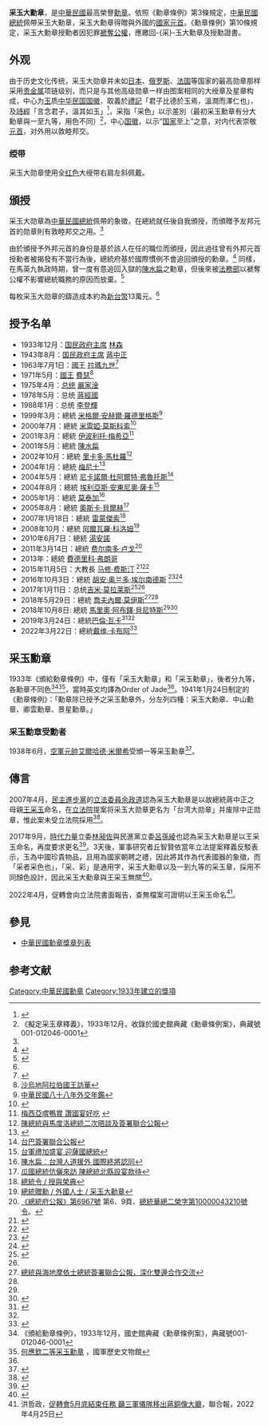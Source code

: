 {{Infobox order
| title = 采玉大勳章
| image =[[File:采玉大勳章.jpg|250px]]
| caption = 
| awarded_by = [[中華民國總統|中華民國總統]]
| type = 民事勋章
| motto = 
| country = {{ROC}}
| eligibility = 
| for = “僅限元首佩帶或用以贈友邦元首”
| status = 授予中
| head_title = 授予者
| head = 中華民國總統
| head2_title = 决定者
| head2 = 中華民國總統
| commander = 
| grades = 
| former_grades =
| established = 1933年12月22日
| first_induction = 1933年12月
| last_induction = 2022年3月22日
| total = 23人
| recipients =
| individual =
| higher = 最高级
| same = 
| lower = [[中山勳章|中山勳章]]
| image2 = 
}}
'''采玉大勳章'''，是[[中華民國|中華民國]]最高榮譽[[勳章|勳章]]。依照《勳章條例》第3條規定，[[中華民國總統|中華民國總統]]佩帶采玉大勳章，采玉大勳章得贈與外國的[[國家元首|國家元首]]。《勳章條例》第10條規定，采玉大勳章授勳者因犯罪[[褫奪公權|褫奪公權]]，應繳回-{采}-玉大勳章及授勳證書。

== 外观 ==
由于历史文化传统，采玉大勋章并未如[[日本|日本]]、[[俄罗斯|俄罗斯]]、[[法国|法国]]等国家的最高勋章那样采用[[贵金属|贵金属]]项链级别，而只是与其他高级勋章一样由图案相同的大绶章及星章构成，中心为[[玉|玉]]质[[中华民国国徽|中华民国国徽]]，取義於[[禮記|禮記]]「君子比德於玉焉，溫潤而澤仁也」，及[[詩經|詩經]]「言念君子，溫其如玉」<ref>{{cite web|title=文職勳章|url=http://www.president.gov.tw/Page/101#01|accessdate=2017-09-23}}</ref>，采指「采色」以示差別（最初采玉勳章有分大勳章與一至九等，用色不同）<ref name="釋義">《擬定采玉章釋義》，1933年12月，收錄於國史館典藏《勳章條例案》，典藏號001-012046-0001</ref>，中心[[国徽|国徽]]，以示“[[国家|国家]]至上”之意，对内代表崇敬[[國家元首|元首]]，对外用以敦睦邦交。

=== 绶带 ===
采玉大勋章使用全[[红色|红色]]大绶带右肩左斜佩戴。

== 頒授 ==
采玉大勋章為[[中華民國總統|中華民國總統]]佩帶的象徵，在總統就任後自我頒授，而頒贈予友邦元首的勋章則有敦睦邦交之用。<ref name="SD" />{{cn|然則，中華民國總統[[馬英九|馬英九]]及[[蔡英文|蔡英文]]至今仍未自我頒授采玉大勋章。|time=2021-11-29}}

由於頒授予外邦元首的身份是基於該人在任的職位而頒授，因此過往曾有外邦元首授勳者被揭發有不當行為後，總統府基於國際慣例不會追回頒授的勳章。<ref name="SD">{{cite news|url=https://www.chinatimes.com/opinion/20170926005588-262110?chdtv|title=君子比德於玉焉 淺談采玉大勳章=|date=2017-09-26|author=陸裕麟|work=中國時報}}</ref>
同樣，在馬英九執政時期，曾一度有意追回入獄的[[陳水扁|陳水扁]]之勳章，但後來被[[中華民國法務部|法務部]]以褫奪公權不影響總統職務的原因而放棄。<ref>{{cite news|url=https://tw.appledaily.com/politics/20121029/4FCDAE77ZZQMWPS7CBQFBVZO4U/|title=扁采玉大勳章　總統府不追回了|date=2012-10-29|work=蘋果日報}}</ref>

每枚采玉大勋章的鑄造成本約為[[新台幣|新台幣]]13萬元。<ref name="SD" />

== 授予名单 ==
*1933年12月：{{ROC}}[[国民政府主席|国民政府主席]] [[林森|林森]]
*1943年8月：{{ROC}}[[国民政府主席|国民政府主席]] [[蔣中正|蔣中正]]
*1963年7月1日：{{THA}}[[泰國國王|國王]] [[拉瑪九世|拉瑪九世]]<ref>{{cite web|url=https://taiwantoday.tw/print.php?unit=4&post=7204|title=Two Ancient Lands Strengthen Their Ties|date=1 July 1963|access-date=13 April 2020|website=[[Taiwan_Today|Taiwan Today]]|quote=President Chiang decorated King Bhumibol with the Special Grand Cordon of the Order of Brilliant Jade and Queen Sirikit with the Special Grand Cordon of the Order of Propitious Clouds.}}</ref>
*1971年5月：{{SAU}}[[沙烏地阿拉伯國王|國王]] [[费萨尔·本·阿卜杜勒-阿齐兹·阿勒沙特|費瑟]]<ref>[https://catalog.digitalarchives.tw/item/00/3a/18/bd.html 沙烏地阿拉伯國王訪華]</ref>
*1975年4月：{{ROC}}[[中華民國總統|总统]] [[嚴家淦|嚴家淦]]
*1978年5月：{{ROC}}总统 [[蔣經國|蔣經國]]
*1988年1月：{{ROC}}总统 [[李登輝|李登輝]]
*1999年3月：{{CRC}}總統 [[米格爾·安赫爾·羅德里格斯|米格爾·安赫爾·羅德里格斯]]<ref>[http://multilingual.mofa.gov.tw/web/web_UTF-8/almanac/almanac1999/mo6/3.htm 中華民國八十八年外交年鑑]</ref>
*2000年7月：{{PAN}}總統 [[米雷婭·莫斯科索|米雷婭·莫斯科索]]<ref>{{Cite web |url=http://www.president.gov.tw/php-bin/prez/shownews.php4?Rid=686 |title=中、巴兩國簽署聯合公報 |access-date=2009-11-26 |archive-url=https://web.archive.org/web/20180403112613/https://www.president.gov.tw/php-bin/prez/shownews.php4?Rid=686 |archive-date=2018-04-03 |dead-url=yes }}</ref>
*2001年3月：{{DOM}}總統 [[伊波利托·梅希亞|伊波利托·梅希亞]]<ref>[http://www.libertytimes.com.tw/2001/new/mar/26/today-p7.htm 梅西亞嚐鴨賞 讚國宴好吃] {{webarchive|url=https://web.archive.org/web/20070807140827/http://www.libertytimes.com.tw/2001/new/mar/26/today-p7.htm |date=2007-08-07 }}</ref>
*2001年5月：{{ROC}}總統 [[陳水扁|陳水扁]]
*2002年10月：{{HND}}總統 [[里卡多·馬杜羅|里卡多·馬杜羅]]<ref>[http://shenyun.epochtimes.com/b5/2/10/24/n238717.htm 陳總統與馬度洛總統二次晤談及簽署聯合公報]</ref>
*2004年1月：{{STP}}總統 [[梅尼士|梅尼士]]<ref>{{Cite web |url=http://www.president.gov.tw/php-bin/prez/shownews.php4?Rid=9280 |title=總統與聖多美普林西比民主共和國總統梅尼士共同簽署聯合公報 |access-date=2009-11-26 |archive-url=https://web.archive.org/web/20180403173604/https://www.president.gov.tw/php-bin/prez/shownews.php4?Rid=9280 |archive-date=2018-04-03 |dead-url=yes }}</ref>
*2004年5月：{{PRY}}總統 [[尼卡諾爾·杜阿爾特·弗魯托斯|尼卡諾爾·杜阿爾特·弗魯托斯]]<ref>[http://www7.www.gov.tw/todaytw/2005/TWtaiwan/ch04/2-4-11-0.html 台巴簽署聯合公報]{{dead link|date=2018年1月 |bot=InternetArchiveBot |fix-attempted=yes }}</ref>
*2004年8月：{{SLV}}總統 [[埃利亞斯·安東尼奧·薩卡|埃利亞斯·安東尼奧·薩卡]]<ref>[http://shenyun.epochtimes.com/b5/4/8/12/n624645.htm 台軍禮加盛宴 迎薩國總統]</ref>
*2005年1月：{{MWI}}總統 [[莫泰加|莫泰加]]<ref>[http://www.epochtimes.com/b5/5/1/12/n777375.htm 陳水扁︰台灣人道援外 國際終將認同]</ref>
*2005年8月：{{GTM}}總統 [[奧斯卡·貝爾赫|奧斯卡·貝爾赫]]<ref>[http://www.tpc.gov.tw/web/News?command=showDetail&postId=125774 瓜國總統伉儷來訪 陳總統北縣設宴款待]{{dead link|date=2018年1月 |bot=InternetArchiveBot |fix-attempted=yes }}</ref>
*2007年1月18日：{{PLW}}總統 [[雷蒙傑索|雷蒙傑索]]<ref>[https://www.president.gov.tw/Page/80/45/ 總統令 / 授與榮典]</ref>
*2008年10月：{{GTM}}總統 [[阿爾瓦羅·科洛姆|阿爾瓦羅·科洛姆]]<ref>[http://www.president.gov.tw/1_art/article/honor-list-jade.html 總統贈勳 / 外國人士 / 采玉大勳章]</ref>
*2010年6月7日：{{KIR}}總統 [[湯安諾|湯安諾]]
*2011年3月14日：{{PRY}}總統 [[费尔南多·卢戈|费尔南多·卢戈]]<ref>[http://www.president.gov.tw/Portals/0/Bulletins/paper/pdf/6967.pdf 《總統府公報》第6967號] {{Wayback|url=http://www.president.gov.tw/Portals/0/Bulletins/paper/pdf/6967.pdf |date=20160915183626 }} 第6、9頁、[[s:總統華總二榮字第10000043210號令|總統華總二榮字第10000043210號令]]。</ref>
*2013年：{{PRY}}總統 [[費德里科·弗朗哥|費德里科·弗朗哥]]
*2015年11月5日：{{SMOM}}大教長 [[马修·费斯汀|马修·费斯汀]] <ref>{{Cite web|title=總統與馬爾他騎士團元首費斯汀大教長互贈勳章典禮|url=https://www.president.gov.tw/Page/294/44320/總統與馬爾他騎士團元首費斯汀大教長互贈勳章典禮-|accessdate=2020-12-26|work=www.president.gov.tw|language=zh-tw}}</ref><ref>{{Cite web|title=總統頒授馬爾他騎士團元首費斯汀大教長「采玉大勳章」暨受贈「馬爾他騎士團最高等級功績領綬勳章」|url=https://www.president.gov.tw/NEWS/19930|accessdate=2020-12-26|work=www.president.gov.tw|language=zh-tw}}</ref>
*2016年10月3日：{{HND}}總統 [[胡安·奥兰多·埃尔南德斯|胡安·奥兰多·埃尔南德斯]] <ref name=":0">{{Cite web|title=總統贈勳|url=https://www.president.gov.tw/Page/103|accessdate=2020-01-06|work=www.president.gov.tw|language=zh-tw}}</ref><ref>{{Cite web|title=臺宏元首互贈勳章 總統：盼持續深化兩國邦誼|url=https://www.president.gov.tw/NEWS/20758|accessdate=2020-01-06|work=www.president.gov.tw|language=zh-tw}}</ref>
*2017年1月11日：{{GTM}}总统[[吉米·莫拉莱斯|吉米·莫拉莱斯]]<ref>{{Cite web|url=https://www.president.gov.tw/NEWS/21032|title=臺瓜兩國元首互贈勳章　盼持續深化兩國邦誼與合作關係|accessdate=|author=|date=|publisher=}}</ref><ref name=":0" />
*2018年5月29日：{{HTI}}總統 [[喬夫內爾·莫伊斯|喬夫內爾·莫伊斯]]<ref>[https://www.president.gov.tw/News/23387 總統與海地摩依士總統簽署聯合公報，深化雙邊合作交流]</ref><ref name=":0" />
*2018年10月8日: {{PRY}}總統 [[馬里奧·阿布鐸·貝尼特斯|馬里奧·阿布鐸·貝尼特斯]]<ref name=":0" /><ref>{{Cite web|title=國宴款待巴拉圭總統 蔡總統盼「臺巴共好」 兩國邦誼代代相傳 歷久彌新|url=https://www.president.gov.tw/NEWS/23761|accessdate=2020-01-06|work=www.president.gov.tw|language=zh-tw}}</ref>
*2019年3月24日：{{NRU}}總統[[巴倫·瓦卡|巴倫·瓦卡]]<ref>{{Cite web |url=https://www.youtube.com/watch?v=Gx6sM0Rub_M |title=存档副本 |accessdate=2019-03-25 |archive-date=2019-06-14 |archive-url=https://web.archive.org/web/20190614083827/https://www.youtube.com/watch?v=Gx6sM0Rub_M |dead-url=no }}</ref><ref name=":0" />
*2022年3月22日：{{MHL}}總統[[戴维·卡布阿|戴维·卡布阿]]<ref>{{Cite web |url=https://www.president.gov.tw/News/26624 |title=總統贈勳暨國宴宴請馬紹爾群島共和國總統柯布亞伉儷|language=zh-tw}}</ref>

==采玉勳章==
1933年《頒給勳章條例》中，僅有「采玉大勳章」和「采玉勳章」，後者分九等，各勳章不同色<ref>《頒給勳章條例》，1933年12月，國史館典藏《勳章條例案》，典藏號001-012046-0001</ref><ref>[http://museum.mnd.gov.tw/Publish.aspx?cnid=1468&p=40476 何應欽二等采玉勳章] {{webarchive|url=https://web.archive.org/web/20170926143907/http://museum.mnd.gov.tw/Publish.aspx?cnid=1468&p=40476 |date=2017-09-26 }}，國軍歷史文物館</ref>，當時英文均譯為Order of Jade<ref name="釋義" />。1941年1月24日制定的《勳章條例》：「勳章除已授予之采玉勳章外，分左列四種：采玉大勳章、中山勳章、卿雲勳章、景星勳章。」

=== 采玉勳章受勳者 ===
1938年6月，{{flag|Nazi Germany}}[[空軍元帥|空軍元帥]][[艾爾哈德·米爾希|艾爾哈德·米爾希]]受頒一等采玉勳章<ref>{{de}}{{cite web |url=http://startext.net-build.de:8080/barch/MidosaSEARCH/N179-32818/index.htm |title=聯邦德國檔案資料庫：埃爾哈德·米爾希 |accessdate=2017-04-07 |deadurl=yes |archiveurl=https://web.archive.org/web/20150103005738/http://startext.net-build.de:8080/barch/MidosaSEARCH/N179-32818/index.htm |archivedate=2015-01-03 }}</ref>。

== 傳言 ==
2007年4月，[[民主進步黨|民主進步黨]]的[[立法委員|立法委員]][[余政道|余政道]]認為采玉大勳章是以故總統蔣中正之母親[[王采玉|王采玉]]命名，在[[立法院|立法院]]提案将采玉大勋章更名为「台湾大勋章」并废除中正勋章，惟此案未受立法院採用<ref>{{cite news|url=http://news.qq.com/a/20070419/002125.htm|title=勋章以蒋介石母亲命名 绿营“立委”将提案修改|publisher=中国新闻网|date=2007年4月19日|language=zh-cn|archiveurl=https://archive.is/20120719012631/http://news.qq.com/a/20070419/002125.htm|archivedate=2012年7月19日|deadurl=yes}}</ref>。

2017年9月，[[時代力量|時代力量]]立委[[林昶佐|林昶佐]]與民進黨立委[[呂孫綾|呂孫綾]]也認為采玉大勳章是以王采玉命名，再度要求更名<ref>{{cite news|url=http://news.ltn.com.tw/news/politics/breakingnews/2201697|title=勳章以蔣介石母親命名 立委提案修法遭國民黨團阻擋|publisher=自由時報|date=2017年9月22日|language=zh-tw|accessdate=2017年9月26日|archive-date=2017年9月22日|archive-url=https://web.archive.org/web/20170922151926/http://news.ltn.com.tw/news/politics/breakingnews/2201697|dead-url=no}}</ref>。3天後，軍事研究者丘智賢依當年立法提案釋義反駁表示，玉為中國珍貴物品，且用為國家朝聘之禮，因此將其作為代表國器的象徵，而「采者采色也」，「采、彩」是通用字，采玉大勳章以及一到九等的采玉章，採用不同顏色設計，因此采玉大勳章與王采玉無關<ref>{{cite news|url=https://udn.com/news/story/7339/2720656|title=此采非彼采 立委「張飛打岳飛」|publisher=聯合新聞網|date=2017年9月25日|author=丘智賢|language=zh-tw|archiveurl=https://archive.is/20170926104230/https://udn.com/news/story/7339/2720656|archivedate=2017年9月26日|deadurl=yes}}</ref>。

2022年4月，促轉會向立法院書面報告，查無檔案可證明以王采玉命名<ref>洪哲政，[https://udn.com/news/story/10930/6264949 促轉會5月底結束任務 籲三軍儀隊移出蔣銅像大廳]，聯合報，2022年4月25日</ref>。

==參見==
*[[中華民國勳章獎章列表|中華民國勳章獎章列表]]

== 参考文献 ==
{{Reflist|2}}

{{中華民國勳章}}

[[Category:中華民國勳章|Category:中華民國勳章]]
[[Category:1933年建立的獎項|Category:1933年建立的獎項]]